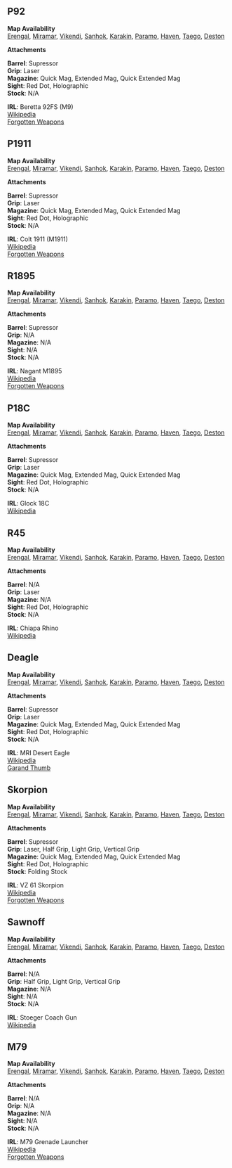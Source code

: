 
## P92

<Weapon name="P92"/>

**Map Availability**  
[Erengal](/maps/erengal),
[Miramar](/maps/miramar),
[Vikendi](/maps/vikendi),
[Sanhok](/maps/sanhok),
[Karakin](/maps/karakin),
[Paramo](/maps/paramo),
[Haven](/maps/haven),
[Taego](/maps/taego),
[Deston](/maps/deston)  

**Attachments**  

**Barrel**: Supressor  
**Grip**: Laser  
**Magazine**: Quick Mag, Extended Mag, Quick Extended Mag  
**Sight**: Red Dot, Holographic  
**Stock**: N/A  

**IRL**: Beretta 92FS (M9)  
[Wikipedia](https://en.wikipedia.org/wiki/Beretta_M9)  
[Forgotten Weapons](https://www.forgottenweapons.com/the-jet-li-maneuver-beretta-disassembly-at-gunpoint/)  

## P1911

<Weapon name="P1911"/>

**Map Availability**  
[Erengal](/maps/erengal),
[Miramar](/maps/miramar),
[Vikendi](/maps/vikendi),
[Sanhok](/maps/sanhok),
[Karakin](/maps/karakin),
[Paramo](/maps/paramo),
[Haven](/maps/haven),
[Taego](/maps/taego),
[Deston](/maps/deston)  

**Attachments**  

**Barrel**: Supressor  
**Grip**: Laser   
**Magazine**: Quick Mag, Extended Mag, Quick Extended Mag  
**Sight**: Red Dot, Holographic  
**Stock**: N/A  

**IRL**: Colt 1911 (M1911)  
[Wikipedia](https://en.wikipedia.org/wiki/M1911_pistol)  
[Forgotten Weapons](https://www.forgottenweapons.com/development-of-the-model-1911-pistol-video/)  

## R1895

<Weapon name="R1895"/>

**Map Availability**  
[Erengal](/maps/erengal),
[Miramar](/maps/miramar),
[Vikendi](/maps/vikendi),
[Sanhok](/maps/sanhok),
[Karakin](/maps/karakin),
[Paramo](/maps/paramo),
[Haven](/maps/haven),
[Taego](/maps/taego),
[Deston](/maps/deston)  

**Attachments**  

**Barrel**: Supressor  
**Grip**: N/A   
**Magazine**: N/A  
**Sight**: N/A  
**Stock**: N/A  

**IRL**: Nagant M1895  
[Wikipedia](https://en.wikipedia.org/wiki/Nagant_M1895)  
[Forgotten Weapons](https://www.forgottenweapons.com/russian-1895-nagant-revolver-video/)  

## P18C

<Weapon name="P18C"/>

**Map Availability**  
[Erengal](/maps/erengal),
[Miramar](/maps/miramar),
[Vikendi](/maps/vikendi),
[Sanhok](/maps/sanhok),
[Karakin](/maps/karakin),
[Paramo](/maps/paramo),
[Haven](/maps/haven),
[Taego](/maps/taego),
[Deston](/maps/deston)  

**Attachments**  

**Barrel**: Supressor  
**Grip**: Laser   
**Magazine**: Quick Mag, Extended Mag, Quick Extended Mag  
**Sight**: Red Dot, Holographic  
**Stock**: N/A  

**IRL**: Glock 18C  
[Wikipedia](https://en.wikipedia.org/wiki/Glock)  

## R45

<Weapon name="R45"/>

**Map Availability**  
[Erengal](/maps/erengal),
[Miramar](/maps/miramar),
[Vikendi](/maps/vikendi),
[Sanhok](/maps/sanhok),
[Karakin](/maps/karakin),
[Paramo](/maps/paramo),
[Haven](/maps/haven),
[Taego](/maps/taego),
[Deston](/maps/deston)  

**Attachments**  

**Barrel**: N/A  
**Grip**: Laser   
**Magazine**: N/A  
**Sight**: Red Dot, Holographic  
**Stock**: N/A  

**IRL**: Chiapa Rhino  
[Wikipedia](https://en.wikipedia.org/wiki/Chiappa_Rhino)   

## Deagle

<Weapon name="Deagle"/>

**Map Availability**  
[Erengal](/maps/erengal),
[Miramar](/maps/miramar),
[Vikendi](/maps/vikendi),
[Sanhok](/maps/sanhok),
[Karakin](/maps/karakin),
[Paramo](/maps/paramo),
[Haven](/maps/haven),
[Taego](/maps/taego),
[Deston](/maps/deston)  

**Attachments**  

**Barrel**: Supressor  
**Grip**: Laser   
**Magazine**: Quick Mag, Extended Mag, Quick Extended Mag  
**Sight**: Red Dot, Holographic  
**Stock**: N/A  

**IRL**: MRI Desert Eagle  
[Wikipedia](https://en.wikipedia.org/wiki/Desert_Eagle)   
[Garand Thumb](https://www.youtube.com/watch?v=cK21F7Wy7uc)  

## Skorpion

<Weapon name="Skorpion"/>

**Map Availability**  
[Erengal](/maps/erengal),
[Miramar](/maps/miramar),
[Vikendi](/maps/vikendi),
[Sanhok](/maps/sanhok),
[Karakin](/maps/karakin),
[Paramo](/maps/paramo),
[Haven](/maps/haven),
[Taego](/maps/taego),
[Deston](/maps/deston)  

**Attachments**  

**Barrel**: Supressor  
**Grip**: Laser, Half Grip, Light Grip, Vertical Grip   
**Magazine**: Quick Mag, Extended Mag, Quick Extended Mag  
**Sight**: Red Dot, Holographic  
**Stock**: Folding Stock  

**IRL**: VZ 61 Skorpion  
[Wikipedia](https://en.wikipedia.org/wiki/%C5%A0korpion)   
[Forgotten Weapons](https://www.forgottenweapons.com/czech-vz61-skorpion-history-and-mechanics/)  

## Sawnoff

<Weapon name="Sawnoff"/>

**Map Availability**  
[Erengal](/maps/erengal),
[Miramar](/maps/miramar),
[Vikendi](/maps/vikendi),
[Sanhok](/maps/sanhok),
[Karakin](/maps/karakin),
[Paramo](/maps/paramo),
[Haven](/maps/haven),
[Taego](/maps/taego),
[Deston](/maps/deston)  

**Attachments**  

**Barrel**: N/A  
**Grip**: Half Grip, Light Grip, Vertical Grip   
**Magazine**: N/A  
**Sight**: N/A  
**Stock**: N/A  

**IRL**: Stoeger Coach Gun  
[Wikipedia](https://en.wikipedia.org/wiki/Stoeger_Coach_Gun)   

## M79

<Weapon name="M79"/>

**Map Availability**  
[Erengal](/maps/erengal),
[Miramar](/maps/miramar),
[Vikendi](/maps/vikendi),
[Sanhok](/maps/sanhok),
[Karakin](/maps/karakin),
[Paramo](/maps/paramo),
[Haven](/maps/haven),
[Taego](/maps/taego),
[Deston](/maps/deston)  

**Attachments**  

**Barrel**: N/A  
**Grip**: N/A  
**Magazine**: N/A  
**Sight**: N/A  
**Stock**: N/A  

**IRL**: M79 Grenade Launcher  
[Wikipedia](https://en.wikipedia.org/wiki/M79_grenade_launcher)   
[Forgotten Weapons](https://www.forgottenweapons.com/m79-the-iconic-bloop-tube-40mm-grenade-launcher/)  